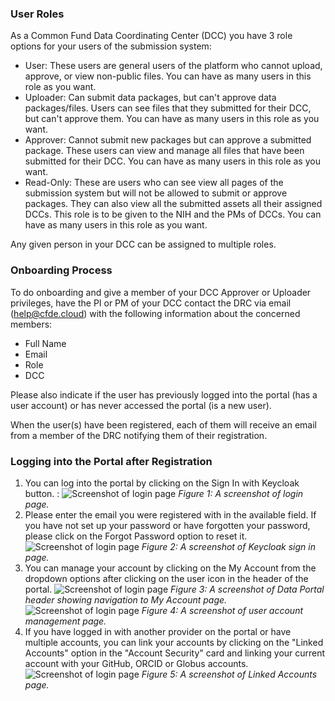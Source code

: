 ### User Roles

As a Common Fund Data Coordinating Center (DCC) you have 3 role options for your users of the submission system:

- User: These users are general users of the platform who cannot upload, approve, or view non-public files. You can have as many users in this role as you want.
- Uploader: Can submit data packages, but can't approve data packages/files. Users can see files that they submitted for their DCC, but can't approve them. You can have as many users in this role as you want.
- Approver: Cannot submit new packages but can approve a submitted package. These users can view and manage all files that have been submitted for their DCC. You can have as many users in this role as you want.
- Read-Only: These are users who can see view all pages of the submission system but will not be allowed to submit or approve packages. They can also view all the submitted assets all their assigned DCCs. This role is to be given to the NIH and the PMs of DCCs. You can have as many users in this role as you want. 

Any given person in your DCC can be assigned to multiple roles. 



### Onboarding Process
To do onboarding and give a member of your DCC Approver or Uploader privileges, have the PI or PM of your DCC contact the DRC via email ([help@cfde.cloud](mailto:help@cfde.cloud)) with the following information about the concerned members: 
- Full Name
- Email
- Role
- DCC 

Please also indicate if the user has previously logged into the portal (has a user account) or has never accessed the portal (is a new user). 

When the user(s) have been registered, each of them will receive an email from a member of the DRC notifying them of their registration.  



### Logging into the Portal after Registration
1. You can log into the portal by clicking on the Sign In with Keycloak button. : 
    ![Screenshot of login page](/img/submission_system/onboarding_1.png)
    *Figure 1: A screenshot of login page.*
2. Please enter the email you were registered with in the available field. If you have not set up your password or have forgotten your password, please click on the Forgot Password option to reset it. 
    ![Screenshot of login page](/img/submission_system/onboarding_2.png)
    *Figure 2: A screenshot of Keycloak sign in page.*
3. You can manage your account by clicking on the My Account from the dropdown options after clicking on the user icon in the header of the portal. 
    ![Screenshot of login page](/img/submission_system/onboarding_3.png)
    *Figure 3: A screenshot of Data Portal header showing navigation to My Account page.*
    ![Screenshot of login page](/img/submission_system/onboarding_4.png)
    *Figure 4: A screenshot of user account management page.*
4. If you have logged in with another provider on the portal or have multiple accounts, you can link your accounts by clicking on the "Linked Accounts" option in the "Account Security" card and linking your current account with your GitHub, ORCID or Globus accounts. 
    ![Screenshot of login page](/img/submission_system/onboarding_5.png)
    *Figure 5: A screenshot of Linked Accounts page.*